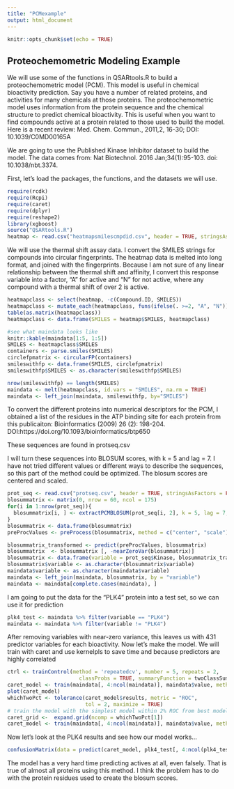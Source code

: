 ```yaml
---
title: "PCMexample"
output: html_document
---
```


```r
knitr::opts_chunk$set(echo = TRUE)
```

## Proteochemometric Modeling Example

We will use some of the functions in QSARtools.R to build a proteochemometric model (PCM). This model is useful in chemical bioactivity prediction. Say you have a number of related proteins, and activities for many chemicals at those proteins. The proteochemometric model uses information from the protein sequence and the chemical structure to predict chemical bioactivity. This is useful when you want to find compounds active at a protein related to those used to build the model. Here is a recent review:  Med. Chem. Commun., 2011,2, 16-30; DOI: 10.1039/C0MD00165A 

We are going to use the Published Kinase Inhibitor dataset to build the model. The data comes from: Nat Biotechnol. 2016 Jan;34(1):95-103. doi: 10.1038/nbt.3374.

First, let's load the packages, the functions, and the datasets we will use.
```r
require(rcdk)
require(Rcpi)
require(caret)
require(dplyr)
require(reshape2)
library(xgboost)
source("QSARtools.R")
heatmap <- read.csv("heatmapsmilescmpdid.csv", header = TRUE, stringsAsFactors = FALSE)
```


We will use the thermal shift assay data. I convert the SMILES strings for compounds into circular fingerprints. The heatmap data is melted into long format, and joined with the fingerprints. Because I am not sure of any linear relationship between the thermal shift and affinity, I convert this response variable into a factor, "A" for active and "N" for not active, where any compound with a thermal shift of over 2 is active.

```r
heatmapclass <- select(heatmap, -c(Compound.ID, SMILES))
heatmapclass <- mutate_each(heatmapclass, funs(ifelse(. >=2, "A", "N")))
table(as.matrix(heatmapclass))
heatmapclass <- data.frame(SMILES = heatmap$SMILES, heatmapclass)

#see what maindata looks like
knitr::kable(maindata[1:5, 1:5])
SMILES <- heatmapclass$SMILES
containers <- parse.smiles(SMILES)
circlefpmatrix <- circularFP(containers)
smileswithfp <- data.frame(SMILES, circlefpmatrix)
smileswithfp$SMILES <- as.character(smileswithfp$SMILES)

nrow(smileswithfp) == length(SMILES)
maindata <- melt(heatmapclass, id.vars = "SMILES", na.rm = TRUE)
maindata <- left_join(maindata, smileswithfp, by="SMILES")

```

To convert the different proteins into numerical descriptors for the PCM, I obtained a list of the residues in the ATP binding site for each protein from this publicaiton:  Bioinformatics (2009) 26 (2): 198-204. DOI:https://doi.org/10.1093/bioinformatics/btp650

These sequences are found in protseq.csv

I will turn these sequences into BLOSUM scores, with k = 5 and lag = 7. I have not tried different values or different ways to describe the sequences, so this part of the method could be optimized. The blosum scores are centered and scaled. 
```r
prot_seq <- read.csv("protseq.csv", header = TRUE, stringsAsFactors = FALSE)
blosummatrix <- matrix(0, nrow = 60, ncol = 175)
for(i in 1:nrow(prot_seq)){
  blosummatrix[i, ] <- extractPCMBLOSUM(prot_seq[i, 2], k = 5, lag = 7, scale = TRUE)
}
blosummatrix <- data.frame(blosummatrix)
preProcValues <- preProcess(blosummatrix, method = c("center", "scale"))

blosummatrix_transformed <- predict(preProcValues, blosummatrix)
blosummatrix  <- blosummatrix [, -nearZeroVar(blosummatrix)]
blosummatrix <- data.frame(variable = prot_seq$Kinase, blosummatrix_transformed)
blosummatrix$variable <- as.character(blosummatrix$variable)
maindata$variable <- as.character(maindata$variable)
maindata <- left_join(maindata, blosummatrix, by = "variable")
maindata <- maindata[complete.cases(maindata), ]

```
I am going to put the data for the "PLK4" protein into a test set, so we can use it for prediction

```r
plk4_test <- maindata %>% filter(variable == "PLK4")
maindata <- maindata %>% filter(variable != "PLK4")

```

After removing variables with near-zero variance, this leaves us with 431 predictor variables for each bioactivity. Now let's make the model. We will train with caret and use kernelpls to save time and because predictors are highly correlated

```r
ctrl <- trainControl(method = 'repeatedcv', number = 5, repeats = 2, 
                       classProbs = TRUE, summaryFunction = twoClassSummary)
caret_model <- train(maindata[, 4:ncol(maindata)], maindata$value, method = "kernelpls", trControl = ctrl, tuneLength =   20, metric = 'ROC')
plot(caret_model)
whichTwoPct <- tolerance(caret_model$results, metric = "ROC", 
                         tol = 2, maximize = TRUE)  
# train the model with the simplest model within 2% ROC from best model
caret_grid <-  expand.grid(ncomp = whichTwoPct[1])
caret_model <- train(maindata[, 4:ncol(maindata)], maindata$value, method = "kernelpls",     trControl = ctrl, tuneGrid = caret_grid, metric = 'ROC')

```
Now let's look at the PLK4 results and see how our model works...
```r
confusionMatrix(data = predict(caret_model, plk4_test[, 4:ncol(plk4_test)]), reference = plk4_test$value)

```
The model has a very hard time predicting actives at all, even falsely. That is true of almost all proteins using this method. I think the problem has to do with the protein residues used to create the blosum scores. 